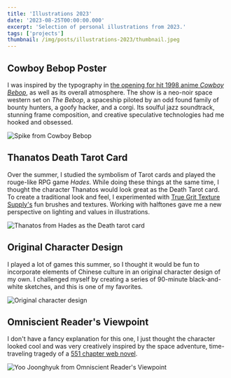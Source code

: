 ```yaml
---
title: 'Illustrations 2023'
date: '2023-08-25T00:00:00.000'
excerpt: 'Selection of personal illustrations from 2023.'
tags: ['projects']
thumbnail: /img/posts/illustrations-2023/thumbnail.jpeg
---
```


## Cowboy Bebop Poster

I was inspired by the typography in
[the opening for hit 1998 anime _Cowboy Bebop_](https://www.youtube.com/watch?v=vyyrv7qNAfY),
as well as its overall atmosphere. The show is a neo-noir space western set on
_The Bebop_, a spaceship piloted by an odd found family of bounty hunters, a
goofy hacker, and a corgi. Its soulful jazz soundtrack, stunning frame
composition, and creative speculative technologies had me hooked and obsessed.

![Spike from Cowboy Bebop](/img/posts/illustrations-2023/1.jpeg)

## Thanatos Death Tarot Card

Over the summer, I studied the symbolism of Tarot cards and played the
rouge-like RPG game _Hades_. While doing these things at the same time, I
thought the character Thanatos would look great as the Death Tarot card. To
create a traditional look and feel, I experimented with
[True Grit Texture Supply's](https://www.truegrittexturesupply.com/) fun brushes
and textures. Working with halftones gave me a new perspective on lighting and
values in illustrations.

![Thanatos from Hades as the Death tarot card](/img/posts/illustrations-2023/2.jpeg)

## Original Character Design

I played a lot of games this summer, so I thought it would be fun to incorporate
elements of Chinese culture in an original character design of my own. I
challenged myself by creating a series of 90-minute black-and-white sketches,
and this is one of my favorites.

![Original character design](/img/posts/illustrations-2023/3.jpeg)

## Omniscient Reader's Viewpoint

I don't have a fancy explanation for this one, I just thought the character
looked cool and was very creatively inspired by the space adventure,
time-traveling tragedy of a
[551 chapter web novel](https://www.goodreads.com/book/show/43802732-omniscient-reader-s-viewpoint-vol-1).

![Yoo Joonghyuk from Omniscient Reader's Viewpoint](/img/posts/illustrations-2023/5.jpeg)
